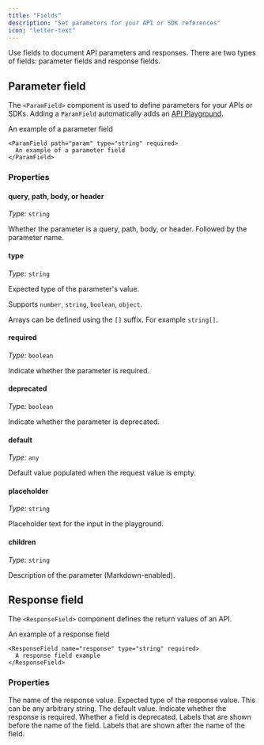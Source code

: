 ```yaml
---
title: "Fields"
description: "Set parameters for your API or SDK references"
icon: "letter-text"
---
```


Use fields to document API parameters and responses. There are two types of fields: parameter fields and response fields.

## Parameter field

The `<ParamField>` component is used to define parameters for your APIs or SDKs. Adding a `ParamField` automatically adds an [API Playground](/api-playground/overview).

<ParamField path="param" type="string" required>
  An example of a parameter field
</ParamField>

```mdx
<ParamField path="param" type="string" required>
  An example of a parameter field
</ParamField>
```

### Properties

#### query, path, body, or header

*Type:* `string`

Whether the parameter is a query, path, body, or header. Followed by the parameter name.

#### type

*Type:* `string`

Expected type of the parameter's value.
  
Supports `number`, `string`, `boolean`, `object`.

Arrays can be defined using the `[]` suffix. For example `string[]`.

#### required

*Type:* `boolean`

Indicate whether the parameter is required.

#### deprecated

*Type:* `boolean`

Indicate whether the parameter is deprecated.

#### default

*Type:* `any`

Default value populated when the request value is empty.

#### placeholder

*Type:* `string`

Placeholder text for the input in the playground.

#### children

*Type:* `string`

Description of the parameter (Markdown-enabled).

## Response field

The `<ResponseField>` component defines the return values of an API.

<ResponseField name="response" type="string" required>
  An example of a response field
</ResponseField>

```mdx
<ResponseField name="response" type="string" required>
  A response field example
</ResponseField>
```

### Properties

<ResponseField name="name" type="string" required>
  The name of the response value.
</ResponseField>

<ResponseField name="type" type="string" required>
  Expected type of the response value. This can be any arbitrary string.
</ResponseField>

<ResponseField name="default" type="string">
  The default value.
</ResponseField>

<ResponseField name="required" type="boolean">
  Indicate whether the response is required.
</ResponseField>

<ResponseField name="deprecated" type="boolean">
  Whether a field is deprecated.
</ResponseField>

<ResponseField name="pre" type="string[]">
  Labels that are shown before the name of the field.
</ResponseField>

<ResponseField name="post" type="string[]">
  Labels that are shown after the name of the field.
</ResponseField>
